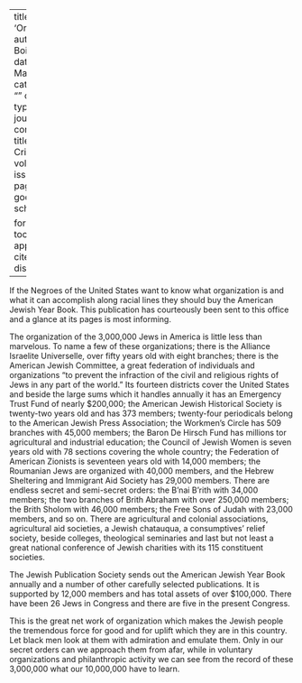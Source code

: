 
---
title: 'Organization'
author: Du Bois, W.E.B.
date: Mar. 1915
categories: 
  - ""
citation: 
  type: article-journal
  container-title: The Crisis
  volume: 9
  issue: 5
  page: 235
google-scholar: true

format:
  html:
    toc: false
    appendix-cite-as: display
---


If the Negroes of the United States want to know what organization is and what it can accomplish along racial lines they should buy the American Jewish Year Book. This publication has courteously been sent to this office and a glance at its pages is most informing.

The organization of the 3,000,000 Jews in America is little less than marvelous. To name a few of these organizations; there is the Alliance Israelite Universelle, over fifty years old with eight branches; there is the American Jewish Committee, a great federation of individuals and organizations "to prevent the infraction of the civil and religious rights of Jews in any part of the world." Its fourteen districts cover the United States and beside the large sums which it handles annually it has an Emergency Trust Fund of nearly $200,000; the American Jewish Historical Society is twenty-two years old and has 373 members; twenty-four periodicals belong to the American Jewish Press Association; the Workmen's Circle has 509 branches with 45,000 members; the Baron De Hirsch Fund has millions tor agricultural and industrial education; the Council of Jewish Women is seven years old with 78 sections covering the whole country; the Federation of American Zionists is seventeen years old with 14,000 members; the Roumanian Jews are organized with 40,000 members, and the Hebrew Sheltering and Immigrant Aid Society has 29,000 members. There are endless secret and semi-secret orders: the B'nai B'rith with 34,000 members; the two branches of Brith Abraham with over 250,000 members; the Brith Sholom with 46,000 members; the Free Sons of Judah with 23,000 members, and so on. There are agricultural and colonial associations, agricultural aid societies, a Jewish chatauqua, a consumptives' relief society, beside colleges, theological seminaries and last but not least a great national conference of Jewish charities with its 115 constituent societies.

The Jewish Publication Society sends out the American Jewish Year Book annually and a number of other carefully selected publications. It is supported by 12,000 members and has total assets of over $100,000. There have been 26 Jews in Congress and there are five in the present Congress.

This is the great net work of organization which makes the Jewish people the tremendous force for good and for uplift which they are in this country. Let black men look at them with admiration and emulate them. Only in our secret orders can we approach them from afar, while in voluntary organizations and philanthropic activity we can see from the record of these 3,000,000 what our 10,000,000 have to learn.

